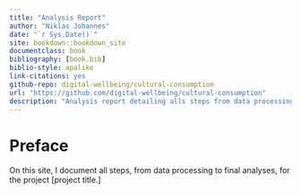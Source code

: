 ```yaml
--- 
title: "Analysis Report"
author: "Niklas Johannes"
date: "`r Sys.Date()`"
site: bookdown::bookdown_site
documentclass: book
bibliography: [book.bib]
biblio-style: apalike
link-citations: yes
github-repo: digital-wellbeing/cultural-consumption
url: "https://github.com/digital-wellbeing/cultural-consumption"
description: "Analysis report detailing alls steps from data processing to final analyses."
---
```


# Preface {-}

On this site, I document all steps, from data processing to final analyses, for the project [project title.]

